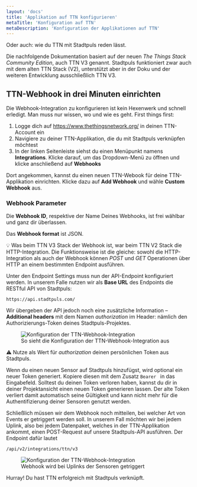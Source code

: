 ```yaml
---
layout: 'docs'
title: 'Applikation auf TTN konfigurieren'
metaTitle: 'Konfiguration auf TTN'
metaDescription: 'Konfiguration der Applikationen auf TTN'
---
```

  
<p className="lead">
  Oder auch: wie du TTN mit Stadtpuls reden lässt.
</p>

Die nachfolgende Dokumentation basiert auf der neuen *The Things Stack Community Edition*, auch TTN V3 genannt. Stadtpuls funktioniert zwar auch mit dem alten TTN Stack (V2), unterstützt aber in der Doku und der weiteren Entwicklung ausschließlich TTN V3.

## TTN-Webhook in drei Minuten einrichten
Die Webhook-Integration zu konfigurieren ist kein Hexenwerk und schnell erledigt. Man muss nur wissen, wo und wie es geht. First things first:
1. Logge dich auf <a href="https://www.thethingsnetwork.org/" target="_blank">https://www.thethingsnetwork.org/</a> in deinen TTN-Account ein
2. Navigiere zu deiner TTN-Applikation, die du mit Stadtpuls verknüpfen möchtest
3. In der linken Seitenleiste siehst du einen Menüpunkt namens **Integrations**. Klicke darauf, um das Dropdown-Menü zu öffnen und klicke anschließend auf **Webhooks**

Dort angekommen, kannst du einen neuen TTN-Webook für deine TTN-Applikation einrichten. Klicke dazu auf **Add Webhook** und wähle **Custom Webhook** aus. 

### Webhook Parameter

Die **Webhook ID**, respektive der Name Deines Webhooks, ist frei wählbar und ganz dir überlassen.

Das **Webhook format** ist JSON.

&#x1f4a1; Was beim TTN V3 Stack der Webhook ist, war beim TTN V2 Stack die HTTP-Integration. Die Funktionsweise ist die gleiche: sowohl die HTTP-Integration als auch der Webhook können *POST* und *GET* Operationen über HTTP an einem bestimmten Endpoint ausführen.

Unter den Endpoint Settings muss nun der API-Endpoint konfiguriert werden. In unserem Falle nutzen wir als **Base URL** des Endpoints die RESTful API von Stadtpuls: 
```shell
https://api.stadtpuls.com/
```
Wir übergeben der API jedoch noch eine zusätzliche Information – **Additional headers** mit dem Namen *authorization* im Header: nämlich den Authorizierungs-Token deines Stadtpuls-Projektes.

   <figure>
  <img style={{maxHeight: 400, border: '1px solid rgba(0, 0, 0, 0.05)'}}
    src="/images/ttnWebhook2.png"
    alt="Konfiguration der TTN-Webhook-Integration"
  />
    <figcaption>
    So sieht die Konfiguration der TTN-Webhook-Integration aus
    </figcaption>
  </figure>

&#x26a0; Nutze als Wert für *authorization* deinen persönlichen Token aus Stadtpuls.

Wenn du einen neuen Sensor auf Stadtpuls hinzufügst, wird optional ein neuer Token generiert. Kopiere diesen mit dem Zusatz `Bearer ` in das Eingabefeld. Solltest du deinen Token verloren haben, kannst du dir in deiner Projektansicht einen neuen Token generieren lassen. Der alte Token verliert damit automatisch seine Gültigkeit und kann nicht mehr für die Authentifizierung deiner Sensoren genutzt werden.

Schließlich müssen wir dem Webhook noch mitteilen, bei welcher Art von Events er getriggert werden soll. In unserem Fall möchten wir bei jedem Uplink, also bei jedem Datenpaket, welches in der TTN-Applikation ankommt, einen POST-Request auf unsere Stadtpuls-API ausführen. Der Endpoint dafür lautet
```shell
/api/v2/integrations/ttn/v3
```
   <figure>
  <img style={{maxHeight: 400, border: '1px solid rgba(0, 0, 0, 0.05)'}}
    src="/images/ttnMessages.png"
    alt="Konfiguration der TTN-Webhook-Integration"
  />
    <figcaption>
    Webhook wird bei Uplinks der Sensoren getriggert
    </figcaption>
  </figure>

Hurray! Du hast TTN erfolgreich mit Stadtpuls verknüpft.
